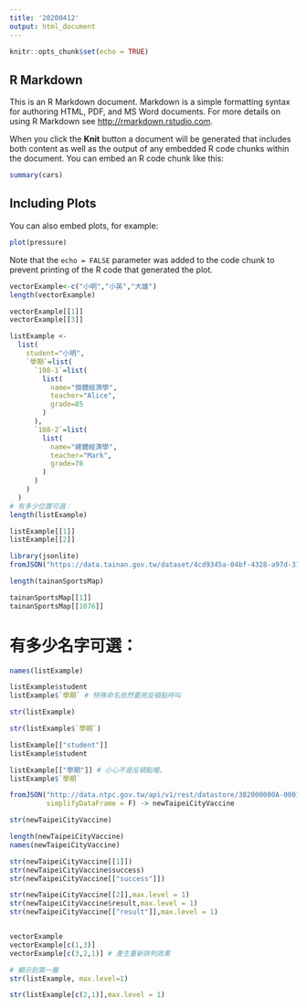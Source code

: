 ```yaml
---
title: '20200412'
output: html_document
---
```


```r
knitr::opts_chunk$set(echo = TRUE)
```

## R Markdown

This is an R Markdown document. Markdown is a simple formatting syntax for authoring HTML, PDF, and MS Word documents. For more details on using R Markdown see <http://rmarkdown.rstudio.com>.

When you click the **Knit** button a document will be generated that includes both content as well as the output of any embedded R code chunks within the document. You can embed an R code chunk like this:

```r
summary(cars)
```

## Including Plots

You can also embed plots, for example:

```r
plot(pressure)
```

Note that the `echo = FALSE` parameter was added to the code chunk to prevent printing of the R code that generated the plot.

```r
vectorExample<-c("小明","小英","大雄")
length(vectorExample)
```

```r
vectorExample[[1]]
vectorExample[[3]]
```
```r
listExample <- 
  list(
    student="小明",
    `學期`=list(
      `108-1`=list(
        list(
          name="個體經濟學",
          teacher="Alice",
          grade=85
        )
      ),
      `108-2`=list(
        list(
          name="總體經濟學",
          teacher="Mark",
          grade=78
        )
      )
    )
  )
# 有多少位置可選：
length(listExample)
```
```r
listExample[[1]]
listExample[[2]]
```
```r
library(jsonlite)
fromJSON("https://data.tainan.gov.tw/dataset/4cd9345a-04bf-4328-a97d-314ff78b4763/resource/afc025fc-1ef4-447c-b785-a680391d0ca1/download/tnsport2.json", simplifyDataFrame = F) -> tainanSportsMap

length(tainanSportsMap)
```
```r
tainanSportsMap[[1]]
tainanSportsMap[[1076]]
```

# 有多少名字可選：
```r
names(listExample)
```
```r
listExample$student
listExample$`學期` # 特殊命名依然要用反頓點呼叫
```
```r
str(listExample)
```
```r
str(listExample$`學期`)
```
```r
listExample[["student"]]
listExample$student

listExample[["學期"]] # 小心不是反頓點喔。
listExample$`學期`
```
```r
fromJSON("http://data.ntpc.gov.tw/api/v1/rest/datastore/382000000A-000157-002",
         simplifyDataFrame = F) -> newTaipeiCityVaccine
```

```r
str(newTaipeiCityVaccine)


```
```r
length(newTaipeiCityVaccine)
names(newTaipeiCityVaccine)
```
```r
str(newTaipeiCityVaccine[[1]])
str(newTaipeiCityVaccine$success)
str(newTaipeiCityVaccine[["success"]])

str(newTaipeiCityVaccine[[2]],max.level = 1)
str(newTaipeiCityVaccine$result,max.level = 1)
str(newTaipeiCityVaccine[["result"]],max.level = 1)



```
```r
vectorExample
vectorExample[c(1,3)]
vectorExample[c(3,2,1)] # 產生重新排列效果
```
```r
# 顯示到第一層
str(listExample, max.level=1)

str(listExample[c(2,1)],max.level = 1)
```









